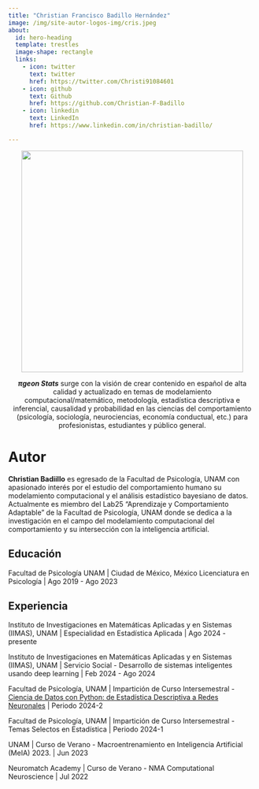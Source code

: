 ```yaml
---
title: "Christian Francisco Badillo Hernández"
image: /img/site-autor-logos-img/cris.jpeg
about:
  id: hero-heading
  template: trestles
  image-shape: rectangle
  links:  
    - icon: twitter
      text: twitter
      href: https://twitter.com/Christi91084601
    - icon: github
      text: Github
      href: https://github.com/Christian-F-Badillo
    - icon: linkedin
      text: LinkedIn
      href: https://www.linkedin.com/in/christian-badillo/

---
```

<center>
![](/img/site-autor-logos-img/logo.png){width="450px" height="450px"}

***πgeon Stats*** surge con la visión de crear contenido en español de alta calidad y actualizado en temas de modelamiento computacional/matemático, metodología, estadística descriptiva e inferencial, causalidad y probabilidad en las ciencias del comportamiento (psicología, sociología, neurociencias, economía conductual, etc.) para profesionistas, estudiantes y público general.
</center>

#  Autor

:::{#hero-heading}

**Christian Badiillo** es egresado de la Facultad de Psicología, UNAM con apasionado interés por el estudio del comportamiento humano su modelamiento computacional y el análisis estadístico bayesiano de datos. Actualmente es miembro del Lab25 "Aprendizaje y Comportamiento Adaptable" de la Facultad de Psicología, UNAM donde se dedica a la investigación en el campo del modelamiento computacional del comportamiento y su intersección con la inteligencia artificial.

## Educación

Facultad de Psicología UNAM \| Ciudad de México, México Licenciatura en Psicología \| Ago 2019 - Ago 2023

## Experiencia

Instituto de Investigaciones en Matemáticas Aplicadas y en Sistemas (IIMAS), UNAM \| Especialidad en Estadística Aplicada \| Ago 2024 - presente

Instituto de Investigaciones en Matemáticas Aplicadas y en Sistemas (IIMAS), UNAM \| Servicio Social - Desarrollo de sistemas inteligentes usando deep learning \| Feb 2024 - Ago 2024

Facultad de Psicología, UNAM \| Impartición de Curso Intersemestral - [Ciencia de Datos con Python: de Estadística Descriptiva a Redes Neuronales](https://christian-f-badillo.github.io/Ciencia-de-datos-con-Python-de-estadistica-descriptiva-a-redes-neuronales/) \| Periodo 2024-2

Facultad de Psicología, UNAM \| Impartición de Curso Intersemestral - Temas Selectos en Estadística \| Periodo 2024-1

UNAM \| Curso de Verano - Macroentrenamiento en Inteligencia Artificial (MeIA) 2023. \| Jun 2023

Neuromatch Academy \| Curso de Verano - NMA Computational Neuroscience \| Jul 2022

:::
